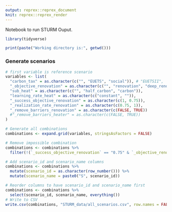 ```yaml
---
output: reprex::reprex_document
knit: reprex::reprex_render
---
```


Notebook to run STURM Ouput.

```r
library(tidyverse)

print(paste("Working directory is:", getwd()))

```

### Generate scenarios
```r
# first variable is reference scenario
variables <- list(
  "carbon_tax" = as.character(c("", "EUETS", "social")), # "EUETSII", 
  "_objective_renovation" = as.character(c("", "renovation", "deep_renovation")),
  "sub_heat" = as.character(c("", "half_carbon", "carbon")),
  "learning_rate_heat" = as.character(c("constant", "")),
  "_success_objective_renovation" = as.character(c(1, 0.75)),
  "_realization_rate_renovation" = as.character(c(0.75, 1)),
  "_remove_barriers_renovation" = as.character(c(FALSE, TRUE))
  #"_remove_barriers_heater" = as.character(c(FALSE, TRUE))
)

```

```r
# Generate all combinations
combinations <- expand.grid(variables, stringsAsFactors = FALSE)

# Remove impossible combination
combinations <- combinations %>%
  filter(!(`_success_objective_renovation` == "0.75" & `_objective_renovation` == ""))

# Add scenario_id and scenario_name columns
combinations <- combinations %>%
  mutate(scenario_id = as.character(row_number())) %>%
  mutate(scenario_name = paste0("S", scenario_id))

# Reorder columns to have scenario_id and scenario_name first
combinations <- combinations %>%
  select(scenario_id, scenario_name, everything())
# Write to CSV
write.csv(combinations, "STURM_data/all_scenarios.csv", row.names = FALSE)

```
